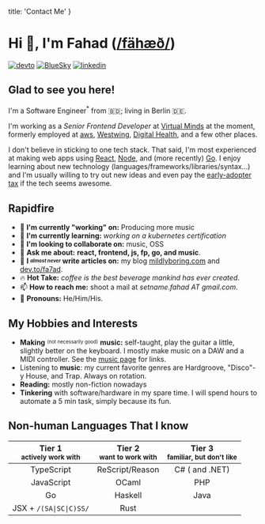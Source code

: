   title: 'Contact Me'
}

# Hi 👋, I'm Fahad ([/fähæð/][1])

[ ![devto][devto-badge]][devto-link] [ ![BlueSky][bsky-badge]][bsky-link] [ ![linkedin][linkedin-badge]][linkedin-link]

## Glad to see you here!

I'm a Software Engineer<sup>\*</sup> from 🇧🇩; living in Berlin 🇩🇪.

I'm working as a _Senior Frontend Developer_ at [Virtual Minds] at the moment, formerly employed at [aws], [Westwing], [Digital Health][dh], and a few other places.

I don't believe in sticking to one tech stack. That said, I'm most experienced at making web apps using [React], [Node], and (more recently) [Go].
I enjoy learning about new technology (languages/frameworks/libraries/syntax…) and I'm usually willing to try out new ideas and even pay the [early-adopter tax][2] if the tech seems awesome.

## Rapidfire

- 🔭 **I'm currently "working" on:** Producing more music
- 🌱 **I'm currently learning:** _working on a kubernetes certification_
- 👯 **I'm looking to collaborate on:** music, OSS
- 💬 **Ask me about:** **react, frontend, js, fp, go, and music**.
- 📝 **I _<sup><sub>almost never</sub></sup>_ write articles on:** my blog [mildlyboring.com][blog] and [dev.to/fa7ad][devto-link].
- 🔥 **Hot Take:** _coffee is the best beverage mankind has ever created_.
- 📫 **How to reach me:** shoot a mail at _setname.fahad AT gmail.com_.
- 💅 **Pronouns:** He/Him/His.

## My Hobbies and Interests

- **Making** <sup><sub>(not necessarily good)</sub></sup> **music:** self-taught, play the guitar a little, slightly better on the keyboard. I mostly make music on a DAW and a MIDI controller. See the [music page] for links.
- Listening to **music**: my current favorite genres are Hardgroove, "Disco"-y House, and Trap. Always on rotation.
- **Reading:** mostly non-fiction nowadays
- **Tinkering** with software/hardware in my spare time. I will spend hours to automate a 5 min task, simply because its fun.

## Non-human Languages That I know

| **Tier 1**<br/><sub>actively work with</sub> |       **Tier 2**<br/><sub>want to work with</sub>       | **Tier 3**<br/><sub>familiar, but don't like</sub> |
| :------------------------------------------: | :-----------------------------------------------------: | :------------------------------------------------: |
|                  TypeScript                  |                     ReScript/Reason                     |                   C# ( and .NET)                   |
|                  JavaScript                  |                          OCaml                          |                        PHP                         |
|                      Go                      |                         Haskell                         |                        Java                        |
|           JSX + `/(SA\|SC\|C)SS/`            | <span title='syntax still looks ugly to me'>Rust</span> |                                                    |

[linkedin-badge]: https://img.shields.io/badge/linkedin-%231E77B5.svg?style=for-the-badge&logo=linkedin&logoColor=white
[devto-badge]: https://img.shields.io/badge/dev.to-%2308090A.svg?style=for-the-badge&logo=dev.to&logoColor=white
[bsky-badge]: https://img.shields.io/badge/Bluesky-%230285FF.svg?style=for-the-badge&logo=bluesky&logoColor=white
[so-badge]: https://img.shields.io/badge/stackoverflow-%23F28032.svg?style=for-the-badge&logo=stackoverflow&logoColor=white
[linkedin-link]: https://linkedin.com/in/fa7ad
[devto-link]: https://dev.to/fa7ad
[bsky-link]: http://bsky.nolap.top
[so-link]: https://stackoverflow.com/users/3639506/trve-fa7ad
[Virtual Minds]: https://virtualminds.de/en/
[aws]: https://github.com/aws
[Westwing]: https://github.com/Westwing-Home-and-Living
[dh]: https://grameendh.com
[React]: https://reactjs.org/
[Node]: https://nodejs.org/
[Go]: https://go.dev/
[blog]: https://mildlyboring.com
[music page]: /music?ref=about
[1]: http://ipa-reader.xyz/?text=f%C3%A4h%C3%A6%C3%B0&voice=Filiz
[2]: https://www.zdnet.com/article/the-early-adopter-tax/
